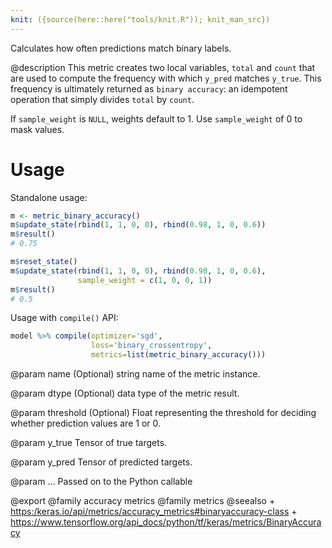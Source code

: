 ```yaml
---
knit: ({source(here::here("tools/knit.R")); knit_man_src})
---
```

Calculates how often predictions match binary labels.

@description
This metric creates two local variables, `total` and `count` that are used
to compute the frequency with which `y_pred` matches `y_true`. This
frequency is ultimately returned as `binary accuracy`: an idempotent
operation that simply divides `total` by `count`.

If `sample_weight` is `NULL`, weights default to 1.
Use `sample_weight` of 0 to mask values.

# Usage
Standalone usage:

```r
m <- metric_binary_accuracy()
m$update_state(rbind(1, 1, 0, 0), rbind(0.98, 1, 0, 0.6))
m$result()
# 0.75
```

```r
m$reset_state()
m$update_state(rbind(1, 1, 0, 0), rbind(0.98, 1, 0, 0.6),
               sample_weight = c(1, 0, 0, 1))
m$result()
# 0.5
```

Usage with `compile()` API:

```r
model %>% compile(optimizer='sgd',
                  loss='binary_crossentropy',
                  metrics=list(metric_binary_accuracy()))
```

@param name
(Optional) string name of the metric instance.

@param dtype
(Optional) data type of the metric result.

@param threshold
(Optional) Float representing the threshold for deciding
whether prediction values are 1 or 0.

@param y_true
Tensor of true targets.

@param y_pred
Tensor of predicted targets.

@param ...
Passed on to the Python callable

@export
@family accuracy metrics
@family metrics
@seealso
+ <https:/keras.io/api/metrics/accuracy_metrics#binaryaccuracy-class>
+ <https://www.tensorflow.org/api_docs/python/tf/keras/metrics/BinaryAccuracy>

